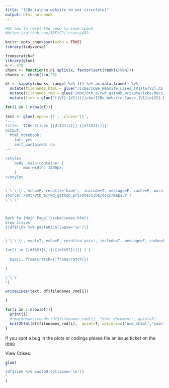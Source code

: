 ```yaml
---
title: "ICBe (alpha website do not circulate)"
output: html_notebook
---
```




```r

#On how to reset the repo to save space
#https://github.com/18F/C2/issues/439

knitr::opts_chunk$set(echo = TRUE)
library(tidyverse)
```


```r
fromscratch=F
library(glue)
n <- 476
chunk <- function(x,n) split(x, factor(sort(rank(x)%%n)))
chunks <- chunk(1:n,30)

df <- sapply(chunks, range) %>% t() %>% as.data.frame() %>%
  mutate(filenames_html = glue("/icbe/ICBe_Website_Cases_{V1}to{V2}.nb.html")) %>%
  mutate(filenames_rmd = glue("/mnt/8tb_a/rwd_github_private/icbe/docs/ICBe_Website_Cases_{V1}to{V2}.rmd")) %>%
  mutate(link = glue("[{V1}-{V2}](/icbe/ICBe_Website_Cases_{V1}to{V2}.html);"))

for(i in 1:nrow(df)){
  
text <- glue(.open='{|', .close='|}',
"---
title: 'ICBe Crises {|df$V1[i]|}-{|df$V2[i]|}'
output:
  html_notebook:
    toc: yes
    self_contained: no
---

<style>
    body .main-container {
        max-width: 1500px;
    }
</style>


\`\`\`{r, echo=F, results='hide',  include=T, message=F, cache=F, warning=F}
source('/mnt/8tb_a/rwd_github_private/icbe/docs/maps.r')
\`\`\`



Back to [Main Page](/icbe/index.html).    
View Crises 
{|df$link %>% paste0(collapse='\n')|}


\`\`\`{r, eval=T, echo=F, results='asis', include=T, message=F, cache=F, warning=F}

for(i in {|df$V1[i]|}:{|df$V2[i]|} ) { 
  
  map(i, fromscratch={|fromscratch|})

}

\`\`\`
")

writeLines(text, df$filenames_rmd[i])

}


```

```r
for(i in 1:nrow(df)){
  print(i)
  #rmarkdown::render(df$filenames_rmd[i], "html_document", quiet=T)
  knit2html(df$filenames_rmd[i],  quiet=T, options=c("use_xhtml","smartypants","mathjax","highlight_code")) 
}
```


If you spot a bug in the plots or codings please file an issue ticket on the [repo](https://github.com/CenterForPeaceAndSecurityStudies/icbe/issues/)

View Crises: 
```r
glue(
"
{df$link %>% paste0(collapse='\n')}
"
)
```
